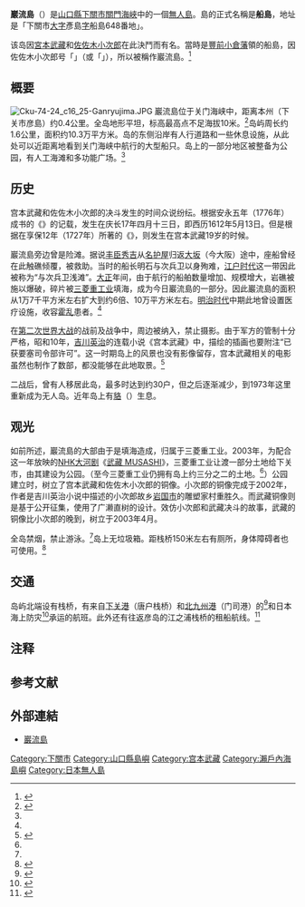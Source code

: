 {{Infobox 岛
|岛名 = 巖流島 <br>{{lang|ja|Ganryū-jima}}
|image = [[File:Funashima_island.jpg|280px]]
|image caption = 从山口县下关方向眺望巖流島
|坐标 = {{Coord|33|55|58|N|130|55|50|E|scale:100000|display=title,inline}}
|面积 = 0.103
|周长 = 1.6
|海拔 = 
|海域 = [[瀨戶內海|瀨戶內海]]（[[關門海峽|關門海峽]]）
|国家 = {{Flagicon|JPN}}[[日本|日本]]（[[山口|山口]]）
|population = 0
}}
'''巖流島'''（{{Jpn|j=巌流島|kn=がんりゅうじま|rm=ganryū-jima|f=t}}）是[[山口縣|山口縣]][[下關市|下關市]][[關門海峽|關門海峽]]中的一個[[無人島|無人島]]。島的正式名稱是'''船島'''，地址是「下關市[[大字|大字]]彥島[[小字|字]]船島648番地」。

该岛因[[宮本武藏|宮本武藏]]和[[佐佐木小次郎|佐佐木小次郎]]在此決鬥而有名。當時是[[豐前國|豐前]][[小倉藩|小倉藩]]領的船島，因佐佐木小次郎号「{{lang|ja|巖流}}」（或「{{lang|ja|岩流}}」），所以被稱作巖流島。<ref name=Genkyou>{{cite web|url=http://www.city.shimonoseki.yamaguchi.jp/kanko/ganryujima/info.html|title=巌流島～島の現況|language=ja|deadurl=yes|archiveurl=https://web.archive.org/web/20100620072037/http://www.city.shimonoseki.yamaguchi.jp/kanko/ganryujima/info.html|archivedate=2010-06-20}}</ref>

== 概要 ==
[[File:Cku-74-24_c16_25-Ganryujima.JPG|thumb]]
巖流島位于关门海峡中，距离本州（下关市彦島）约0.4公里。全岛地形平坦，标高最高点不足海拔10米。<ref name=Shimadas> {{Cite book | author = 財団法人日本離島センター | title = 日本の島ガイド SHIMADAS（シマダス） 第2版 | location =  | publisher =  | date =  | pages =  | ISBN = 4931230229 | accessdate =  | url =  | language = ja | quote =  }}</ref>岛屿周长约1.6公里，面积约10.3万平方米。岛的东侧沿岸有人行道路和一些休息设施，从此处可以近距离地看到关门海峡中航行的大型船只。岛上的一部分地区被整备为公园，有人工海滩和多功能广场。<ref name=Genkyou/>

==历史==
宫本武藏和佐佐木小次郎的决斗发生的时间众说纷纭。根据安永五年（1776年）成书的《{{link-ja|二天记|二天記}}》的记载，发生在庆长17年四月十三日，即西历1612年5月13日。但是根据{{link-ja|立花峰均|立花峯均}}{{NoteTag|{{lang-ja|立花峯均}}}}在享保12年（1727年）所著的《{{link-ja|丹治峰均笔记|丹治峯均筆記}}》，则发生在宫本武藏19岁的时候。

巖流島旁边曾是险滩。据说[[丰臣秀吉|丰臣秀吉]]从[[名护屋城|名护屋]]归返[[大阪市|大坂]]（今大阪）途中，座船曾经在此触礁倾覆，被{{link-ja|毛利水军|毛利水軍}}救助。当时的船长明石与次兵卫以身殉难，[[江户时代|江户时代]]这一带因此被称为“与次兵卫浅滩”{{NoteTag|{{lang-ja|与次兵衛ヶ瀬}}}}。[[大正|大正]]年间，由于航行的船舶数量增加、规模增大，岩礁被施以爆破，碎片被[[三菱重工业|三菱重工业]]填海，成为今日巖流島的一部分。{{NoteTag|对岸是三菱重工业的下关造船所。}}因此巖流島的面积从1万7千平方米左右扩大到约6倍、10万平方米左右。[[明治时代|明治时代]]中期此地曾设置医疗设施，收容[[霍乱|霍乱]]患者。<ref name=Shimadas></ref>

在[[第二次世界大战|第二次世界大战]]的战前及战争中，周边被纳入{{link-ja|下关要塞|下関要塞}}，禁止摄影。由于军方的管制十分严格，昭和10年，[[吉川英治|吉川英治]]的连载小说《宫本武藏》中，{{link-ja|石井鹤三|石井鶴三}}描绘的插画也要附注“已获要塞司令部许可”{{NoteTag|{{lang-ja|要塞司令部許可済}}}}。这一时期岛上的风景也没有影像留存，宫本武藏相关的电影虽然也制作了数部，都没能够在此地取景。<ref> {{Cite book | author = [[稻垣浩|稻垣浩]] | title = 日本映画の若き日々 | location =  | publisher = 每日新闻社刊 | date =  | pages =  | ISBN = | accessdate =  | url =  | language = ja | quote =  }}</ref>

二战后，曾有人移居此岛，最多时达到约30户，但之后逐渐减少，到1973年这里重新成为无人岛。近年岛上有[[貉|貉]]（{{lang-ja|狸}}）生息。

==观光==
如前所述，巖流島的大部由于是填海造成，归属于三菱重工业。2003年，为配合这一年放映的[[NHK|NHK]][[大河剧|大河剧]]《[[武藏MUSASHI|武藏 MUSASHI]]》，三菱重工业让渡一部分土地给下关市，由其建设为公园。（至今三菱重工业仍拥有岛上约三分之二的土地。<ref name=Genkyou></ref>）公园建立时，树立了宫本武藏和佐佐木小次郎的铜像。小次郎的铜像完成于2002年，作者是吉川英治小说中描述的小次郎故乡[[岩国市|岩国市]]的雕塑家村重胜久。而武藏铜像则是基于公开征集，使用了广濑直树的设计。效仿小次郎和武藏决斗的故事{{NoteTag|决斗时武藏迟到，让小次郎久候。在大河剧《武藏 MUSASHI》的首映式中，饰演武藏的演员市川新之助（现在的{{link-ja|第11代市川海老蔵|市川海老蔵_(11代目)}}）因为交通问题没能及时赶上羽田出发的飞机航班，导致迟到了30分钟。}}，武藏的铜像比小次郎的晚到，树立于2003年4月。

全岛禁烟，禁止游泳。<ref name=Shimadas></ref>岛上无垃圾箱。距栈桥150米左右有厕所，身体障碍者也可使用。<ref>{{cite web|url=http://www.city.shimonoseki.yamaguchi.jp/kanko/ganryujima/faq/faq.html|title=巌流島～よくあるご質問|language=ja|deadurl=yes|archiveurl=https://web.archive.org/web/20150509224132/http://www.city.shimonoseki.yamaguchi.jp/kanko/ganryujima/faq/faq.html|archivedate=2015-05-09}}</ref>

== 交通 ==
岛屿北端设有栈桥，有来自[[下关港|下关港]]（唐户栈桥）和[[北九州港|北九州港]]（门司港）的{{link-ja|关门汽船|関門汽船}}<ref>{{cite web|url=http://www.kanmon-kisen.co.jp/route/ganryujima.html|title=巌流島連絡船|language=ja|access-date=2015-07-15|archive-url=https://web.archive.org/web/20150715055708/http://www.kanmon-kisen.co.jp/route/ganryujima.html|archive-date=2015-07-15|dead-url=no}}</ref>和日本海上防灾<ref>{{cite web|url=http://www.challenge-8.com/timetable.html|title=運賃・運行ダイヤ|language=ja|access-date=2015-07-15|archive-url=https://web.archive.org/web/20150715153140/http://www.challenge-8.com/timetable.html|archive-date=2015-07-15|dead-url=yes}}</ref>承运的航班。此外还有往返彦岛的江之浦{{NoteTag|{{lang-ja|江の浦}}}}栈桥的租船航线。<ref>{{cite web|url=http://www.city.shimonoseki.yamaguchi.jp/kanko/ganryujima/wataru.html|title=巌流島～巌流島航路のご案内|language=ja|deadurl=yes|archiveurl=https://web.archive.org/web/20150715103054/http://www.city.shimonoseki.yamaguchi.jp/kanko/ganryujima/wataru.html|archivedate=2015-07-15}}</ref>

==注释==
{{ReflistH}}
{{NoteFoot}}
{{ReflistF}}

== 参考文献 ==
{{refbegin}}
{{Reflist}}
{{refend}}

== 外部連結 ==
* [https://web.archive.org/web/20100612131134/http://www.city.shimonoseki.yamaguchi.jp/kanko/ganryujima/ 巖流島]
{{Pacific Islands}}

{{DEFAULTSORT:Ganryujima}}
[[Category:下關市|Category:下關市]]
[[Category:山口縣島嶼|Category:山口縣島嶼]]
[[Category:宫本武藏|Category:宫本武藏]]
[[Category:瀨戶內海島嶼|Category:瀨戶內海島嶼]]
[[Category:日本無人島|Category:日本無人島]]